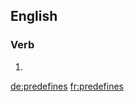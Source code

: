 ==English==

===Verb===
{{head|en}}

# {{en-third-person singular of|predefine}}

[[de:predefines]]
[[fr:predefines]]